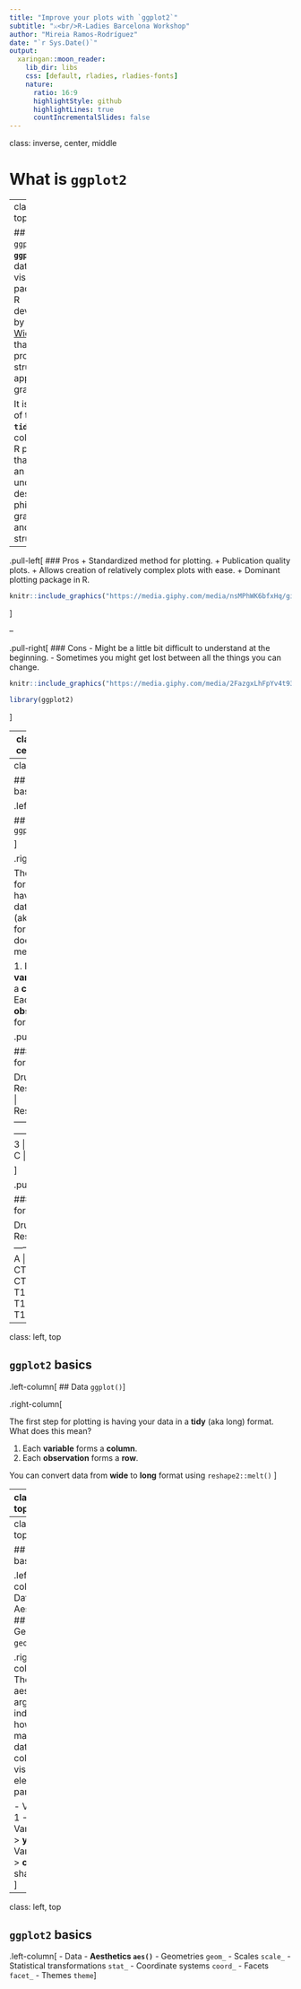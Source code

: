 ```yaml
---
title: "Improve your plots with `ggplot2`"
subtitle: "⚔<br/>R-Ladies Barcelona Workshop"
author: "Mireia Ramos-Rodríguez"
date: "`r Sys.Date()`"
output:
  xaringan::moon_reader:
    lib_dir: libs
    css: [default, rladies, rladies-fonts]
    nature:
      ratio: 16:9
      highlightStyle: github
      highlightLines: true
      countIncrementalSlides: false
---
```

class: inverse, center, middle

# What is `ggplot2`

---
class: left, top

## Why `ggplot2`?
**`ggplot2`** is a data visualization package for R developed by [Hadley Wickham](https://twitter.com/hadleywickham) that provides a structured approach to graphing. 

It is a part of the **`tidyverse`**, a collection of R packages that share an underlying design philosophy, grammar and data structures.

--

.pull-left[
### Pros
+ Standardized method for plotting.
+ Publication quality plots.
+ Allows creation of relatively complex plots with ease.
+ Dominant plotting package in R.

```r
knitr::include_graphics("https://media.giphy.com/media/nsMPhWK6bfxHq/giphy.gif")
```
]

--

.pull-right[
### Cons
- Might be a little bit difficult to understand at the beginning.
- Sometimes you might get lost between all the things you can change.

```r
knitr::include_graphics("https://media.giphy.com/media/2FazgxLhFpYv4t93G/giphy.gif")

library(ggplot2)
```
]

---
class: inverse, center, middle

# `ggplot2` basics

---
class: left, top

## `ggplot2` basics

.left-column[

## Data
`ggplot()`

]

.right-column[

The first step for plotting is having your data in a __tidy__ (aka long) format. What does this mean?

1. Each __variable__ forms a __column__.
2. Each __observation__ forms a __row__.

.pull-left[

#### Wide format (messy)

Drug | Response.CTRL | Response.T1D
-----|---------------|----------------
A	| 3	| 12
B | 6 |	56
C	| 8 |	2

]

.pull-right[

#### Long format (tidy)

Drug | Patient | Response
-----|---------|----------
A |	CTRL | 3
B	| CTRL | 6
C | CTRL | 8
A	| T1D	| 23
B	| T1D	| 56
C	| T1D	| 2
]
]

---
class: left, top

## `ggplot2` basics

.left-column[
## Data
`ggplot()`
]

.right-column[

The first step for plotting is having your data in a __tidy__ (aka long) format. What does this mean?

1. Each __variable__ forms a __column__.
2. Each __observation__ forms a __row__.

You can convert data from **wide** to **long** format using `reshape2::melt()`
]

---
class: left, top

## `ggplot2` basics

.left-column[
## Data
## Aesthetics
`aes()`
]

.right-column[
The aesthetics argument indicates how we map the data columns to visual elements or parameters.

- Variable 1 --> **x**
- Variable 2 --> **y**
- Variable 3 --> **color**, fill, shape, etc.
]

---
class: left, top

## `ggplot2` basics

.left-column[
## Data
## Aesthetics
## Geometries
`geom_`
]

.right-column[
The aesthetics argument indicates how we map the data columns to visual elements or parameters.

- Variable 1 --> **x**
- Variable 2 --> **y**
- Variable 3 --> **color**, fill, shape, etc.
]

---
class: left, top

## `ggplot2` basics

.left-column[
- Data
- **Aesthetics `aes()`**
- Geometries `geom_`
- Scales `scale_`
- Statistical transformations `stat_`
- Coordinate systems `coord_`
- Facets `facet_`
- Themes `theme`
]